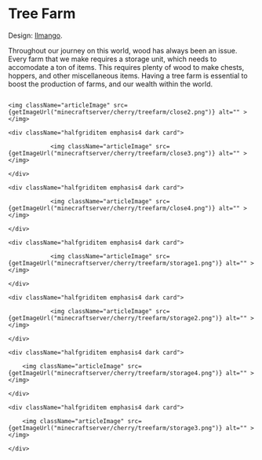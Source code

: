 
# Tree Farm

Design: <a href="https://www.youtube.com/@ilmango" target="_blank" rel="noreferrer">Ilmango</a>.

Throughout our journey on this world, wood has always been an issue. Every farm that we make requires a storage unit, which needs to accomodate a ton of items. This requires plenty of wood to make chests, hoppers, and other miscellaneous items. Having a tree farm is essential to boost the production of farms, and our wealth within the world.

<div className="halfgriditem emphasis4 dark card">
	<img className="articleImage" src={getImageUrl("minecraftserver/cherry/treefarm/thumbnail.png")} alt="" ></img>
</div>

<div className="halfgrid">
	<div className="halfgriditem emphasis4 dark card">
				<img className="articleImage" src={getImageUrl("minecraftserver/cherry/treefarm/far1.png")} alt="" ></img>
	</div>
	<div className="halfgriditem emphasis4 dark card">
				<img className="articleImage" src={getImageUrl("minecraftserver/cherry/treefarm/far2.png")} alt="" ></img>
	</div>
	<div className="halfgriditem emphasis4 dark card">
				<img className="articleImage" src={getImageUrl("minecraftserver/cherry/treefarm/far3.png")} alt="" ></img>
	</div>
	<div className="halfgriditem emphasis4 dark card">
				<img className="articleImage" src={getImageUrl("minecraftserver/cherry/treefarm/close1.png")} alt="" ></img>
	</div>
</div>

<div className="halfgriditem emphasis4 dark card">
	<img className="articleImage" src={getImageUrl("minecraftserver/cherry/treefarm/close2.png")} alt="" ></img>
</div>


<div className="halfgrid">
	<div className="halfgriditem emphasis4 dark card">
				<img className="articleImage" src={getImageUrl("minecraftserver/cherry/treefarm/close3.png")} alt="" ></img>
	</div>
	<div className="halfgriditem emphasis4 dark card">
				<img className="articleImage" src={getImageUrl("minecraftserver/cherry/treefarm/close4.png")} alt="" ></img>
	</div>
	<div className="halfgriditem emphasis4 dark card">
				<img className="articleImage" src={getImageUrl("minecraftserver/cherry/treefarm/storage1.png")} alt="" ></img>
	</div>
	<div className="halfgriditem emphasis4 dark card">
				<img className="articleImage" src={getImageUrl("minecraftserver/cherry/treefarm/storage2.png")} alt="" ></img>
	</div>
	<div className="halfgriditem emphasis4 dark card">
		<img className="articleImage" src={getImageUrl("minecraftserver/cherry/treefarm/storage4.png")} alt="" ></img>
	</div>
	<div className="halfgriditem emphasis4 dark card">
		<img className="articleImage" src={getImageUrl("minecraftserver/cherry/treefarm/storage3.png")} alt="" ></img>
	</div>
</div>



